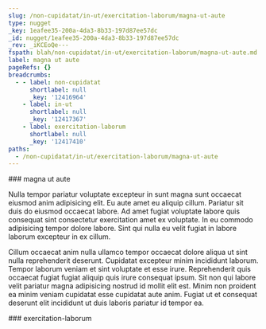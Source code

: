 ```yaml
---
slug: /non-cupidatat/in-ut/exercitation-laborum/magna-ut-aute
type: nugget
_key: 1eafee35-200a-4da3-8b33-197d87ee57dc
_id: nugget/1eafee35-200a-4da3-8b33-197d87ee57dc
_rev: _iKCEoQe---
fspath: blah/non-cupidatat/in-ut/exercitation-laborum/magna-ut-aute.md
label: magna ut aute
pageRefs: {}
breadcrumbs:
  - - label: non-cupidatat
      shortlabel: null
      _key: '12416964'
    - label: in-ut
      shortlabel: null
      _key: '12417367'
    - label: exercitation-laborum
      shortlabel: null
      _key: '12417410'
paths:
  - /non-cupidatat/in-ut/exercitation-laborum/magna-ut-aute
---
```


<NuggetArea>
<Nugget slug="/non-cupidatat/in-ut/exercitation-laborum/magna-ut-aute" type="nugget" _key="1eafee35-200a-4da3-8b33-197d87ee57dc" _id="nugget/1eafee35-200a-4da3-8b33-197d87ee57dc" _rev="_iKCEoQe---" fspath="blah/non-cupidatat/in-ut/exercitation-laborum/magna-ut-aute.md" label="magna ut aute" paths="/non-cupidatat/in-ut/exercitation-laborum/magna-ut-aute">
<NuggetBody>
### magna ut aute

Nulla tempor pariatur voluptate excepteur in sunt magna sunt occaecat eiusmod anim adipisicing elit. Eu aute amet eu aliquip cillum. Pariatur sit duis do eiusmod occaecat labore. Ad amet fugiat voluptate labore quis consequat sint consectetur exercitation amet ex voluptate. In eu commodo adipisicing tempor dolore labore. Sint qui nulla eu velit fugiat in labore laborum excepteur in ex cillum.

Cillum occaecat anim nulla ullamco tempor occaecat dolore aliqua ut sint nulla reprehenderit deserunt. Cupidatat excepteur minim incididunt laborum. Tempor laborum veniam et sint voluptate et esse irure. Reprehenderit quis occaecat fugiat fugiat aliquip quis irure consequat ipsum. Sit non qui labore velit pariatur magna adipisicing nostrud id mollit elit est. Minim non proident ea minim veniam cupidatat esse cupidatat aute anim. Fugiat ut et consequat deserunt elit incididunt ut duis laboris pariatur id tempor ea.

</NuggetBody>
<Breadcrumbs>
<Crumbs>
<Crumb _key="12416964" label="non-cupidatat" /><Crumb _key="12417367" label="in-ut" /><Crumb _key="12417410" label="exercitation-laborum" />
</Crumbs>
</Breadcrumbs>
</Nugget>

<NuggetsInbound>
</NuggetsInbound>
<NuggetsOutbound>
</NuggetsOutbound>
</NuggetArea>
<PassagesInbound>
<Passage direction="inbound" type="passage" _key="12417410" _id="passage/12417410" _rev="_iKCEoQW--A" label="exercitation-laborum" passage="exercitation-laborum" fspath="blah/non-cupidatat/in-ut/exercitation-laborum" paths="/non-cupidatat/in-ut/exercitation-laborum" slug="/non-cupidatat/in-ut/exercitation-laborum">
<NuggetBody>
### exercitation-laborum

</NuggetBody>
<Breadcrumbs>
<Crumbs>
<Crumb _key="12416964" label="non-cupidatat" /><Crumb _key="12417367" label="in-ut" />
</Crumbs>
</Breadcrumbs>
</Passage>

</PassagesInbound>
<PassagesOutbound>
</PassagesOutbound>